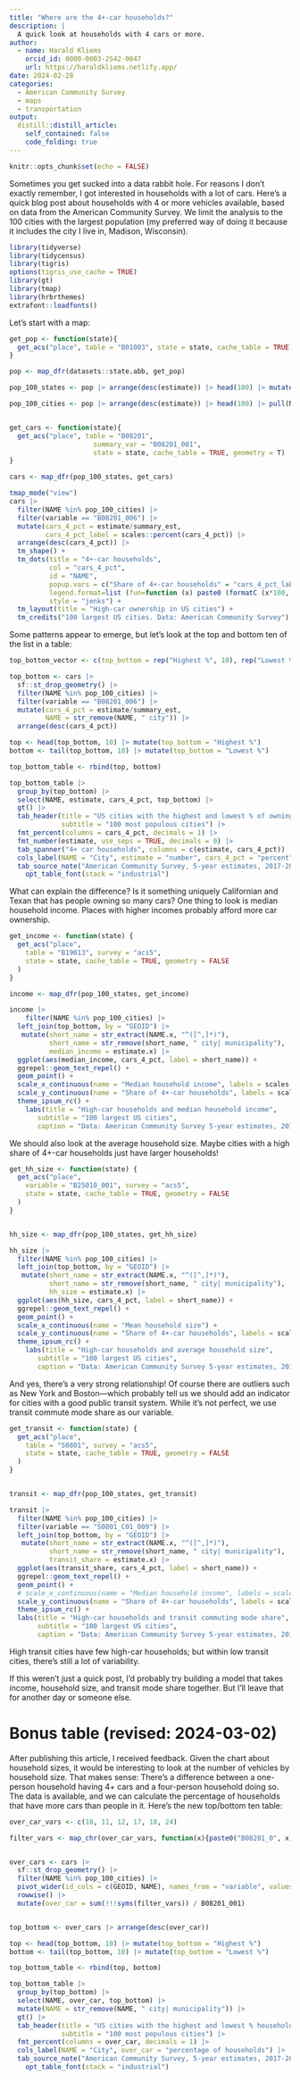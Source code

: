 ```yaml
---
title: "Where are the 4+-car households?"
description: |
  A quick look at households with 4 cars or more.
author:
  - name: Harald Kliems 
    orcid_id: 0000-0003-2542-0047
    url: https://haraldkliems.netlify.app/
date: 2024-02-28
categories:
  - American Community Survey
  - maps
  - transportation
output:
  distill::distill_article:
    self_contained: false
    code_folding: true
---
```



```r
knitr::opts_chunk$set(echo = FALSE)
```

Sometimes you get sucked into a data rabbit hole. For reasons I don't exactly remember, I got interested in households with a lot of cars. Here's a quick blog post about households with 4 or more vehicles available, based on data from the American Community Survey. We limit the analysis to the 100 cities with the largest population (my preferred way of doing it because it includes the city I live in, Madison, Wisconsin). 


```r
library(tidyverse)
library(tidycensus)
library(tigris)
options(tigris_use_cache = TRUE)
library(gt)
library(tmap)
library(hrbrthemes)
extrafont::loadfonts()
```

Let's start with a map:

```r
get_pop <- function(state){
  get_acs("place", table = "B01003", state = state, cache_table = TRUE)
}

pop <- map_dfr(datasets::state.abb, get_pop)

pop_100_states <- pop |> arrange(desc(estimate)) |> head(100) |> mutate(state = str_sub(GEOID, start = 0, end = 2)) |> distinct(state)

pop_100_cities <- pop |> arrange(desc(estimate)) |> head(100) |> pull(NAME)


get_cars <- function(state){
  get_acs("place", table = "B08201", 
                     summary_var = "B08201_001",
                     state = state, cache_table = TRUE, geometry = T)
}

cars <- map_dfr(pop_100_states, get_cars)

tmap_mode("view")
cars |> 
  filter(NAME %in% pop_100_cities) |> 
  filter(variable == "B08201_006") |> 
  mutate(cars_4_pct = estimate/summary_est,
         cars_4_pct_label = scales::percent(cars_4_pct)) |> 
  arrange(desc(cars_4_pct)) |> 
  tm_shape() +
  tm_dots(title = "4+-car households", 
          col = "cars_4_pct", 
          id = "NAME", 
          popup.vars = c("Share of 4+-car households" = "cars_4_pct_label"),
          legend.format=list (fun=function (x) paste0 (formatC (x*100, digits=0, format="f"), " %")),
          style = "jenks") +
  tm_layout(title = "High-car ownership in US cities") +
  tm_credits("100 largest US cities. Data: American Community Survey")
```

Some patterns appear to emerge, but let's look at the top and bottom ten of the list in a table:

```r
top_bottom_vector <- c(top_bottom = rep("Highest %", 10), rep("Lowest %", 10))

top_bottom <- cars |> 
  sf::st_drop_geometry() |> 
  filter(NAME %in% pop_100_cities) |> 
  filter(variable == "B08201_006") |> 
  mutate(cars_4_pct = estimate/summary_est,
         NAME = str_remove(NAME, " city")) |> 
  arrange(desc(cars_4_pct))

top <- head(top_bottom, 10) |> mutate(top_bottom = "Highest %")
bottom <- tail(top_bottom, 10) |> mutate(top_bottom = "Lowest %")

top_bottom_table <- rbind(top, bottom)

top_bottom_table |> 
  group_by(top_bottom) |> 
  select(NAME, estimate, cars_4_pct, top_bottom) |> 
  gt() |> 
  tab_header(title = "US cities with the highest and lowest % of owning 4+ cars",
             subtitle = "100 most populous cities") |> 
  fmt_percent(columns = cars_4_pct, decimals = 1) |> 
  fmt_number(estimate, use_seps = TRUE, decimals = 0) |> 
  tab_spanner("4+ car households", columns = c(estimate, cars_4_pct)) |> 
  cols_label(NAME = "City", estimate = "number", cars_4_pct = "percent") |> 
  tab_source_note("American Community Survey, 5-year estimates, 2017-2021. Table B08201") |> 
    opt_table_font(stack = "industrial")

```

What can explain the difference? Is it something uniquely Californian and Texan that has people owning so many cars? One thing to look is median household income. Places with higher incomes probably afford more car ownership.

```r
get_income <- function(state) {
  get_acs("place",
    table = "B19013", survey = "acs5",
    state = state, cache_table = TRUE, geometry = FALSE
  )
}

income <- map_dfr(pop_100_states, get_income)

income |> 
    filter(NAME %in% pop_100_cities) |> 
  left_join(top_bottom, by = "GEOID") |> 
   mutate(short_name = str_extract(NAME.x, "^([^,]*)"),
          short_name = str_remove(short_name, " city| municipality"),
          median_income = estimate.x) |> 
  ggplot(aes(median_income, cars_4_pct, label = short_name)) +
  ggrepel::geom_text_repel() +
  geom_point() +
  scale_x_continuous(name = "Median household income", labels = scales::label_dollar()) +
  scale_y_continuous(name = "Share of 4+-car households", labels = scales::label_percent()) +
  theme_ipsum_rc() +
    labs(title = "High-car households and median household income",
       subtitle = "100 largest US cities",
       caption = "Data: American Community Survey 5-year estimates, 2017-2021\nVisualization: Harald Kliems")
```

We should also look at the average household size. Maybe cities with a high share of 4+-car households just have larger households!

```r
get_hh_size <- function(state) {
  get_acs("place",
    variable = "B25010_001", survey = "acs5",
    state = state, cache_table = TRUE, geometry = FALSE
  )
}


hh_size <- map_dfr(pop_100_states, get_hh_size)

hh_size |>   
  filter(NAME %in% pop_100_cities) |> 
  left_join(top_bottom, by = "GEOID") |> 
   mutate(short_name = str_extract(NAME.x, "^([^,]*)"),
          short_name = str_remove(short_name, " city| municipality"),
          hh_size = estimate.x) |> 
  ggplot(aes(hh_size, cars_4_pct, label = short_name)) +
  ggrepel::geom_text_repel() +
  geom_point() +
  scale_x_continuous(name = "Mean household size") +
  scale_y_continuous(name = "Share of 4+-car households", labels = scales::label_percent()) +
  theme_ipsum_rc() +
    labs(title = "High-car households and average household size",
       subtitle = "100 largest US cities",
       caption = "Data: American Community Survey 5-year estimates, 2017-2021\nVisualization: Harald Kliems")
```

And yes, there's a very strong relationship! Of course there are outliers such as New York and Boston---which probably tell us we should add an indicator for cities with a good public transit system. While it's not perfect, we use transit commute mode share as our variable.

```r


get_transit <- function(state) {
  get_acs("place",
    table = "S0801", survey = "acs5",
    state = state, cache_table = TRUE, geometry = FALSE
  )
}


transit <- map_dfr(pop_100_states, get_transit)

transit |> 
  filter(NAME %in% pop_100_cities) |> 
  filter(variable == "S0801_C01_009") |> 
  left_join(top_bottom, by = "GEOID") |> 
   mutate(short_name = str_extract(NAME.x, "^([^,]*)"),
          short_name = str_remove(short_name, " city| municipality"),
          transit_share = estimate.x) |> 
  ggplot(aes(transit_share, cars_4_pct, label = short_name)) +
  ggrepel::geom_text_repel() +
  geom_point() +
  # scale_x_continuous(name = "Median household income", labels = scales::label_dollar()) +
  scale_y_continuous(name = "Share of 4+-car households", labels = scales::label_percent()) +
  theme_ipsum_rc() +
  labs(title = "High-car households and transit commuting mode share",
       subtitle = "100 largest US cities",
       caption = "Data: American Community Survey 5-year estimates, 2017-2021\nVisualization: Harald Kliems")

```

High transit cities have few high-car households; but within low transit cities, there's still a lot of variability. 

If this weren't just a quick post, I'd probably try building a model that takes income, household size, and transit mode share together. But I'll leave that for another day or someone else.


# Bonus table (revised: 2024-03-02)

After publishing this article, I received feedback. Given the chart about household sizes, it would be interesting to look at the number of vehicles by household size. That makes sense: There's a difference between a one-person household having 4+ cars and a four-person household doing so. The data is available, and we can calculate the percentage of households that have more cars than people in it. Here's the new top/bottom ten table:

```r
over_car_vars <- c(10, 11, 12, 17, 18, 24)

filter_vars <- map_chr(over_car_vars, function(x){paste0("B08201_0", x)})


over_cars <- cars |> 
  sf::st_drop_geometry() |> 
  filter(NAME %in% pop_100_cities) |>
  pivot_wider(id_cols = c(GEOID, NAME), names_from = "variable", values_from = "estimate") |> 
  rowwise() |> 
  mutate(over_car = sum(!!!syms(filter_vars)) / B08201_001)


top_bottom <- over_cars |> arrange(desc(over_car))

top <- head(top_bottom, 10) |> mutate(top_bottom = "Highest %")
bottom <- tail(top_bottom, 10) |> mutate(top_bottom = "Lowest %")

top_bottom_table <- rbind(top, bottom)

top_bottom_table |> 
  group_by(top_bottom) |> 
  select(NAME, over_car, top_bottom) |> 
  mutate(NAME = str_remove(NAME, " city| municipality")) |> 
  gt() |> 
  tab_header(title = "US cities with the highest and lowest % households with more cars than people",
             subtitle = "100 most populous cities") |> 
  fmt_percent(columns = over_car, decimals = 1) |> 
  cols_label(NAME = "City", over_car = "percentage of households") |> 
  tab_source_note("American Community Survey, 5-year estimates, 2017-2021. Table B08201") |> 
    opt_table_font(stack = "industrial")
```


